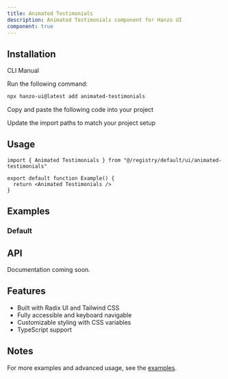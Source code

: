 ```yaml
---
title: Animated Testimonials
description: Animated Testimonials component for Hanzo UI
component: true
---
```


<ComponentPreview name="animated-testimonials-demo" />

## Installation

<Tabs defaultValue="cli">

<TabsList>
  <TabsTrigger value="cli">CLI</TabsTrigger>
  <TabsTrigger value="manual">Manual</TabsTrigger>
</TabsList>

<TabsContent value="cli">

<Steps>

<Step>Run the following command:</Step>

```bash
npx hanzo-ui@latest add animated-testimonials
```

</Steps>

</TabsContent>

<TabsContent value="manual">

<Steps>

<Step>Copy and paste the following code into your project</Step>

<ComponentSource name="animated-testimonials" />

<Step>Update the import paths to match your project setup</Step>

</Steps>

</TabsContent>

</Tabs>

## Usage

```tsx
import { Animated Testimonials } from "@/registry/default/ui/animated-testimonials"

export default function Example() {
  return <Animated Testimonials />
}
```

## Examples

### Default

<ComponentPreview name="animated-testimonials-demo" />

## API

Documentation coming soon.

## Features

- Built with Radix UI and Tailwind CSS
- Fully accessible and keyboard navigable  
- Customizable styling with CSS variables
- TypeScript support

## Notes

For more examples and advanced usage, see the [examples](/examples).
